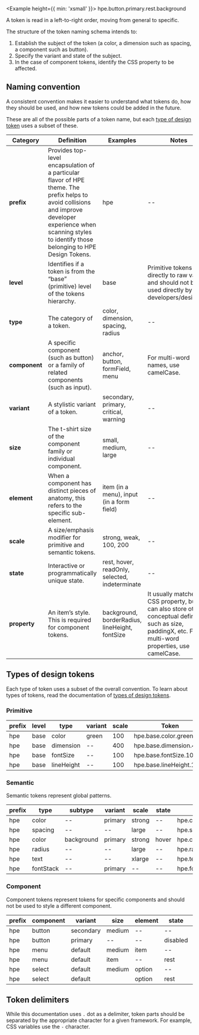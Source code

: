 
<Example height={{ min: 'xsmall' }}>
  <Text size="xlarge">hpe.button.primary.rest.background</Text>
</Example>

A token is read in a left-to-right order, moving from general to specific.

The structure of the token naming schema intends to:

1. Establish the subject of the token (a color, a dimension such as spacing, a component such as button).
2. Specify the variant and state of the subject.
3. In the case of component tokens, identify the CSS property to be affected.

## Naming convention

A consistent convention makes it easier to understand what tokens do, how they should be used, and how new tokens could be added in the future.

These are all of the possible parts of a token name, but each [type of design token](#types-of-design-tokens) uses a subset of these.

<Example height="auto">
  <TokenHighlight highlight="all" />
</Example>

| Category      | Definition                                                                                                                                                                                                         | Examples                                       | Notes                                                                                                                                                        |
| ------------- | ------------------------------------------------------------------------------------------------------------------------------------------------------------------------------------------------------------------ | ---------------------------------------------- | ------------------------------------------------------------------------------------------------------------------------------------------------------------ |
| **prefix**    | Provides top-level encapsulation of a particular flavor of HPE theme. The prefix helps to avoid collisions and improve developer experience when scanning styles to identify those belonging to HPE Design Tokens. | hpe                                            | --                                                                                                                                                           |
| **level**     | Identifies if a token is from the “base” (primitive) level of the tokens hierarchy.                                                                                                                                | base                                           | Primitive tokens point directly to raw values and should not be used directly by developers/designers.                                                       |
| **type**      | The category of a token.                                                                                                                                                                                           | color, dimension, spacing, radius              | --                                                                                                                                                           |
| **component** | A specific component (such as button) or a family of related components (such as input).                                                                                                                           | anchor, button, formField, menu                | For multi-word names, use camelCase.                                                                                                                         |
| **variant**   | A stylistic variant of a token.                                                                                                                                                                                    | secondary, primary, critical, warning          | --                                                                                                                                                           |
| **size**      | The t-shirt size of the component family or individual component.                                                                                                                                                  | small, medium, large                           | --                                                                                                                                                           |
| **element**   | When a component has distinct pieces of anatomy, this refers to the specific sub-element.                                                                                                                          | item (in a menu), input (in a form field)      | --                                                                                                                                                           |
| **scale**     | A size/emphasis modifier for primitive and semantic tokens.                                                                                                                                                        | strong, weak, 100, 200                         | --                                                                                                                                                           |
| **state**     | Interactive or programmatically unique state.                                                                                                                                                                      | rest, hover, readOnly, selected, indeterminate | --                                                                                                                                                           |
| **property**  | An item’s style. This is required for component tokens.                                                                                                                                                            | background, borderRadius, lineHeight, fontSize | It usually matches a CSS property, but it can also store other conceptual definitions such as size, paddingX, etc. For multi-word properties, use camelCase. |

## Types of design tokens

Each type of token uses a subset of the overall convention. To learn about types of tokens, read the documentation of [types of design tokens](/design-tokens/overview#types-of-design-tokens).

### Primitive

<Example height="auto">
  <TokenHighlight highlight={['prefix', 'level', 'type', 'variant', 'scale']} />
</Example>

| prefix | level | type       | variant | scale | Token                    |
| ------ | ----- | ---------- | ------- | ----- | ------------------------ |
| hpe    | base  | color      | green   | 100   | hpe.base.color.green.100 |
| hpe    | base  | dimension  | --      | 400   | hpe.base.dimension.400   |
| hpe    | base  | fontSize   | --      | 100   | hpe.base.fontSize.100    |
| hpe    | base  | lineHeight | --      | 100   | hpe.base.lineHeight.100  |

### Semantic

Semantic tokens represent global patterns.

<Example height="auto">
  <TokenHighlight
    highlight={[
      'prefix',
      'type',
      'subtype',
      'variant',
      'element',
      'scale',
      'state',
    ]}
  />
</Example>

| prefix | type      | subtype    | variant | scale  | state | Token                                     |
| ------ | --------- | ---------- | ------- | ------ | ----- | ----------------------------------------- |
| hpe    | color     | --         | primary | strong | --    | hpe.color.primary.strong                  |
| hpe    | spacing   | --         | --      | large  | --    | hpe.spacing.large                         |
| hpe    | color     | background | primary | strong | hover | hpe.color.background.primary.strong.hover |
| hpe    | radius    | --         | --      | large  | --    | hpe.radius.large                          |
| hpe    | text      | --         | --      | xlarge | --    | hpe.text.xlarge                           |
| hpe    | fontStack | --         | primary | --     | --    | hpe.fontStack.primary                     |

### Component

Component tokens represent tokens for specific components and should not be used to style a different component.

<Example height="auto">
  <TokenHighlight
    highlight={[
      'prefix',
      'component',
      'size',
      'element',
      'variant',
      'state',
      'property',
    ]}
  />
</Example>

| prefix | component | variant   | size   | element | state    | property    | Token                                     |
| ------ | --------- | --------- | ------ | ------- | -------- | ----------- | ----------------------------------------- |
| hpe    | button    | secondary | medium | --      | --       | borderWidth | hpe.button.secondary.medium.borderWidth   |
| hpe    | button    | primary   | --     | --      | disabled | background  | hpe.button.primary.disabled.background    |
| hpe    | menu      | default   | medium | item    | --       | paddingX    | hpe.menu.default.medium.item.paddingX     |
| hpe    | menu      | default   | item   | --      | rest     | background  | hpe.menu.default.item.rest.background     |
| hpe    | select    | default   | medium | option  | --       | paddingY    | hpe.select.default.medium.option.paddingY |
| hpe    | select    | default   |        | option  | rest     | textColor   | hpe.select.option.rest.textColor          |

## Token delimiters

While this documentation uses `.` dot as a delimiter, token parts should be separated by the appropriate character for a given framework. For example, CSS variables use the `-` character.
